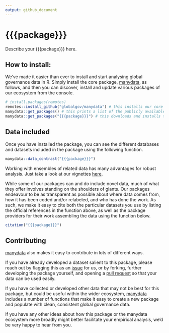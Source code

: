 ```yaml
---
output: github_document
---
```


# {{{package}}}

Describe your {{{package}}} here.

## How to install:
We’ve made it easier than ever to install and start analysing global governance data in R. Simply install the core package, [manydata](https://github.com/globalgov/manydata), as follows, and then you can discover, install and update various packages of our ecosystem from the console.

```r
# install.packages(remotes)
remotes::install_github("globalgov/manydata") # this installs our core package, the only one you need to do independently
manydata::get_packages() # this prints a list of the publicly available data packages currently available
manydata::get_packages("{{{package}}}") # this downloads and installs the named package
```

## Data included

Once you have installed the package, you can see the different databases and datasets included in the package using the following function.

```r
manydata::data_contrast("{{{package}}}")
```

Working with ensembles of related data has many advantages for robust
analysis. Just take a look at our vignettes
[here](https://globalgov.github.io/manydata/articles/user.html).

While some of our packages can and do include novel data, much of what they
offer involves standing on the shoulders of giants. Our packages endeavour
to be as transparent as possible about where data comes from, how it has
been coded and/or relabeled, and who has done the work. As such, we
make it easy to cite both the particular datasets you use by listing the
official references in the function above, as well as the package
providers for their work assembling the data using the function below.

``` r
citation("{{{package}}}")
```

## Contributing

[manydata](https://github.com/globalgov/manydata) also makes it easy to
contribute in lots of different ways.

If you have already developed a dataset salient to this package, please
reach out by flagging this as an
[issue](https://github.com/globalgov/{{{package}}}/issues) for us, or by
forking, further developing the package yourself, and opening a [pull
request](https://github.com/globalgov/{{{package}}}/pulls) so that your data
can be used easily.

If you have collected or developed other data that may not be best for
this package, but could be useful within the wider ecosystem,
[manydata](https://github.com/globalgov/manydata) includes a number of
functions that make it easy to create a new package and populate with
clean, consistent global governance data.

If you have any other ideas about how this package or the manydata
ecosystem more broadly might better facilitate your empirical analysis,
we’d be very happy to hear from you.
